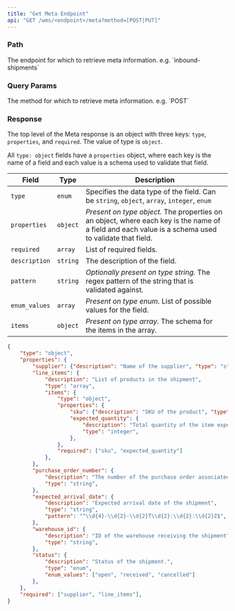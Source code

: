 ```yaml
---
title: "Get Meta Endpoint"
api: "GET /wms/<endpoint>/meta?method=[POST|PUT]"
---
```


<Snippet file="headers.mdx" />

### Path

<ParamField path="endpoint" type="string" required>
  The endpoint for which to retrieve meta information. e.g. `inbound-shipments`
</ParamField>

### Query Params

<ParamField path="method" type="string" required>
  The method for which to retrieve meta information. e.g. `POST`
</ParamField>

### Response

The top level of the Meta response is an object with three keys: `type`, `properties`, and `required`. The value of type is `object`.

All `type: object` fields have a `properties` object, where each key is the name of a field and each value is a schema used to validate that field.

| Field | Type | Description |
| --- | --- | --- |
| `type` | `enum` | Specifies the data type of the field. Can be ```string```, ```object```, ```array```, ```integer```, ```enum``` |
| `properties` | `object` | _Present on type object._ The properties on an object, where each key is the name of a field and each value is a schema used to validate that field. |
| `required` | `array` | List of required fields. |
| `description` | `string` | The description of the field. |
| `pattern` | `string` | _Optionally present on type string._ The regex pattern of the string that is validated against. |
| `enum_values` | `array` | _Present on type enum._ List of possible values for the field. |
| `items` | `object` | _Present on type array._ The schema for the items in the array. |

<ResponseExample>

```json Response
{
    "type": "object",
    "properties": {
        "supplier": {"description": "Name of the supplier", "type": "string"},
        "line_items": {
            "description": "List of products in the shipment",
            "type": "array",
            "items": {
                "type": "object",
                "properties": {
                    "sku": {"description": "SKU of the product", "type": "string"},
                    "expected_quantity": {
                        "description": "Total quantity of the item expected to be received",
                        "type": "integer",
                    },
                },
                "required": ["sku", "expected_quantity"]
            },
        },
        "purchase_order_number": {
            "description": "The number of the purchase order associated with the inbound shipment",
            "type": "string",
        },
        "expected_arrival_date": {
            "description": "Expected arrival date of the shipment",
            "type": "string",
            "pattern": "^\\d{4}-\\d{2}-\\d{2}T\\d{2}:\\d{2}:\\d{2}Z$",
        },
        "warehouse_id": {
            "description": "ID of the warehouse receiving the shipment",
            "type": "string",
        },
        "status": {
            "description": "Status of the shipment.",
            "type": "enum",
            "enum_values": ["open", "received", "cancelled"]
        },
    },
    "required": ["supplier", "line_items"],
}
```

</ResponseExample>
